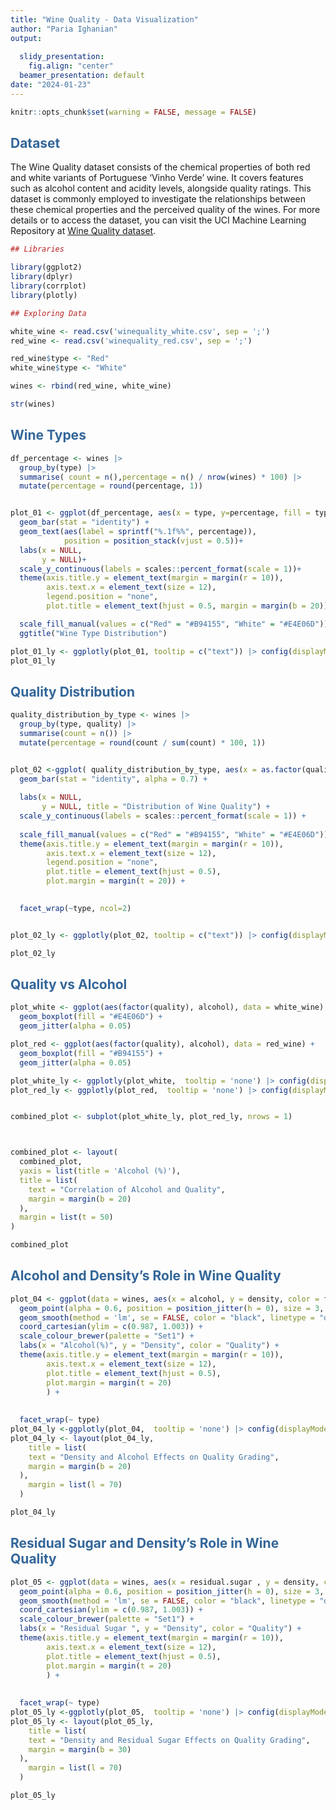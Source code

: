 ---
title: "Wine Quality - Data Visualization"
author: "Paria Ighanian"
output:
  
  slidy_presentation: 
    fig.align: "center"
  beamer_presentation: default
date: "2024-01-23"
---


```{r setup, include=FALSE}
knitr::opts_chunk$set(warning = FALSE, message = FALSE)
```



## <span style="color: #336699;">Dataset</span> 

The Wine Quality dataset consists of the chemical properties of both red and white variants of Portuguese ‘Vinho Verde’ wine. It covers features such as alcohol content and acidity levels, alongside quality ratings. This dataset is commonly employed to investigate the relationships between these chemical properties and the perceived quality of the wines. For more details or to access the dataset, you can visit the UCI Machine Learning Repository at [Wine Quality dataset](https://archive.ics.uci.edu/dataset/186/wine+quality).
 

```{r echo=FALSE}
## Libraries

library(ggplot2)
library(dplyr)
library(corrplot)
library(plotly)

```

```{r echo=FALSE}
## Exploring Data

white_wine <- read.csv('winequality_white.csv', sep = ';')
red_wine <- read.csv('winequality_red.csv', sep = ';')

```


```{r echo=FALSE}
red_wine$type <- "Red"
white_wine$type <- "White"

wines <- rbind(red_wine, white_wine)
```


```{r echo=FALSE}
str(wines)
```
## <span style="color: #336699;">Wine Types</span> 

<!--The **Type** feature is a categorical variable that denotes the wine variety, with two possible values: 'Red' and 'White'. Within the dataset, there are 4898 entries classified as 'White' and 1599 entries classified as 'Red'. -->


```{r echo=FALSE}

df_percentage <- wines |>
  group_by(type) |>
  summarise( count = n(),percentage = n() / nrow(wines) * 100) |>
  mutate(percentage = round(percentage, 1))


plot_01 <- ggplot(df_percentage, aes(x = type, y=percentage, fill = type, text= paste0("Count: ", count))) +
  geom_bar(stat = "identity") +
  geom_text(aes(label = sprintf("%.1f%%", percentage)),
            position = position_stack(vjust = 0.5))+
  labs(x = NULL,
       y = NULL)+
  scale_y_continuous(labels = scales::percent_format(scale = 1))+
  theme(axis.title.y = element_text(margin = margin(r = 10)),
        axis.text.x = element_text(size = 12),  
        legend.position = "none",
        plot.title = element_text(hjust = 0.5, margin = margin(b = 20)))+

  scale_fill_manual(values = c("Red" = "#B94155", "White" = "#E4E06D")) +
  ggtitle("Wine Type Distribution")

plot_01_ly <- ggplotly(plot_01, tooltip = c("text")) |> config(displayModeBar = FALSE)
plot_01_ly
```


## <span style="color: #336699;">Quality Distribution</span> 

<!--The **quality** is a discrete rating that represents a wine quality score within the range of 3 to 9.-->


```{r echo=FALSE}
quality_distribution_by_type <- wines |>
  group_by(type, quality) |>
  summarise(count = n()) |>
  mutate(percentage = round(count / sum(count) * 100, 1)) 


plot_02 <-ggplot( quality_distribution_by_type, aes(x = as.factor(quality), y = percentage, fill = type, text= paste0(percentage, "%"))) +
  geom_bar(stat = "identity", alpha = 0.7) +
  
  labs(x = NULL,
       y = NULL, title = "Distribution of Wine Quality") +
  scale_y_continuous(labels = scales::percent_format(scale = 1)) +
  
  scale_fill_manual(values = c("Red" = "#B94155", "White" = "#E4E06D")) +
  theme(axis.title.y = element_text(margin = margin(r = 10)),
        axis.text.x = element_text(size = 12),  
        legend.position = "none",
        plot.title = element_text(hjust = 0.5),
        plot.margin = margin(t = 20)) +
  

  facet_wrap(~type, ncol=2)


plot_02_ly <- ggplotly(plot_02, tooltip = c("text")) |> config(displayModeBar = FALSE)

plot_02_ly


```



## <span style="color: #336699;">Quality vs Alcohol</span> 



```{r echo=FALSE}

plot_white <- ggplot(aes(factor(quality), alcohol), data = white_wine) +
  geom_boxplot(fill = "#E4E06D") +
  geom_jitter(alpha = 0.05) 

plot_red <- ggplot(aes(factor(quality), alcohol), data = red_wine) +
  geom_boxplot(fill = "#B94155") +
  geom_jitter(alpha = 0.05) 

plot_white_ly <- ggplotly(plot_white,  tooltip = 'none') |> config(displayModeBar = FALSE)
plot_red_ly <- ggplotly(plot_red,  tooltip = 'none') |> config(displayModeBar = FALSE)


combined_plot <- subplot(plot_white_ly, plot_red_ly, nrows = 1)



combined_plot <- layout(
  combined_plot,
  yaxis = list(title = 'Alcohol (%)'),
  title = list(
    text = "Correlation of Alcohol and Quality",
    margin = margin(b = 20)  
  ),
  margin = list(t = 50)  
)

combined_plot


```

## <span style="color: #336699;">Alcohol and Density's Role in Wine Quality</span> 


```{r echo=FALSE}
plot_04 <- ggplot(data = wines, aes(x = alcohol, y = density, color = factor(quality))) +
  geom_point(alpha = 0.6, position = position_jitter(h = 0), size = 3, stroke = 0.2) +
  geom_smooth(method = 'lm', se = FALSE, color = "black", linetype = "dashed", size = 1) +  
  coord_cartesian(ylim = c(0.987, 1.003)) +
  scale_colour_brewer(palette = "Set1") +
  labs(x = "Alcohol(%)", y = "Density", color = "Quality") +
  theme(axis.title.y = element_text(margin = margin(r = 10)),
        axis.text.x = element_text(size = 12),  
        plot.title = element_text(hjust = 0.5),
        plot.margin = margin(t = 20)
        ) +
  
  
  facet_wrap(~ type) 
plot_04_ly <-ggplotly(plot_04,  tooltip = 'none') |> config(displayModeBar = FALSE)
plot_04_ly <- layout(plot_04_ly,
    title = list(
    text = "Density and Alcohol Effects on Quality Grading",
    margin = margin(b = 20)  
  ),
    margin = list(l = 70)  
  )

plot_04_ly
```

## <span style="color: #336699;">Residual Sugar and Density's Role in Wine Quality</span> 

```{r echo=FALSE}

plot_05 <- ggplot(data = wines, aes(x = residual.sugar , y = density, color = factor(quality))) +
  geom_point(alpha = 0.6, position = position_jitter(h = 0), size = 3, stroke = 0.2) +
  geom_smooth(method = 'lm', se = FALSE, color = "black", linetype = "dashed", size = 1) +  
  coord_cartesian(ylim = c(0.987, 1.003)) +
  scale_colour_brewer(palette = "Set1") +
  labs(x = "Residual Sugar ", y = "Density", color = "Quality") +
  theme(axis.title.y = element_text(margin = margin(r = 10)),
        axis.text.x = element_text(size = 12),  
        plot.title = element_text(hjust = 0.5),
        plot.margin = margin(t = 20)
        ) +
  
  
  facet_wrap(~ type) 
plot_05_ly <-ggplotly(plot_05,  tooltip = 'none') |> config(displayModeBar = FALSE)
plot_05_ly <- layout(plot_05_ly,
    title = list(
    text = "Density and Residual Sugar Effects on Quality Grading",
    margin = margin(b = 30)  
  ),
    margin = list(l = 70)  
  )

plot_05_ly


```



